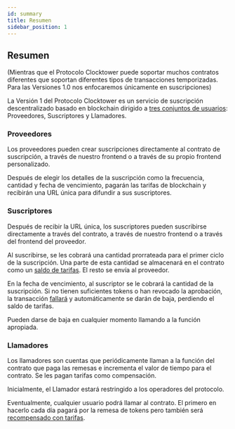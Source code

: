 ```yaml
---
id: summary
title: Resumen
sidebar_position: 1
---
```


## Resumen

(Mientras que el Protocolo Clocktower puede soportar muchos contratos diferentes que soportan diferentes tipos de transacciones temporizadas. Para las Versiones 1.0 nos enfocaremos únicamente en suscripciones)

La Versión 1 del Protocolo Clocktower es un servicio de suscripción descentralizado basado en blockchain dirigido a [tres conjuntos de usuarios](three_users#sender-receiver-caller): Proveedores, Suscriptores y Llamadores.

### Proveedores

Los proveedores pueden crear suscripciones directamente al contrato de suscripción, a través de nuestro frontend o a través de su propio frontend personalizado.

Después de elegir los detalles de la suscripción como la frecuencia, cantidad y fecha de vencimiento, pagarán las tarifas de blockchain y recibirán una URL única para difundir a sus suscriptores.

### Suscriptores

Después de recibir la URL única, los suscriptores pueden suscribirse directamente a través del contrato, a través de nuestro frontend o a través del frontend del proveedor.

Al suscribirse, se les cobrará una cantidad prorrateada para el primer ciclo de la suscripción. Una parte de esta cantidad se almacenará en el contrato como un [saldo de tarifas](fees#caller-fee-reserve). El resto se envía al proveedor.

En la fecha de vencimiento, al suscriptor se le cobrará la cantidad de la suscripción. Si no tienen suficientes tokens o han revocado la aprobación, la transacción [fallará](failed_transactions) y automáticamente se darán de baja, perdiendo el saldo de tarifas.

Pueden darse de baja en cualquier momento llamando a la función apropiada.

### Llamadores

Los llamadores son cuentas que periódicamente llaman a la función del contrato que paga las remesas e incrementa el valor de tiempo para el contrato. Se les pagan tarifas como compensación.

Inicialmente, el Llamador estará restringido a los operadores del protocolo.

Eventualmente, cualquier usuario podrá llamar al contrato. El primero en hacerlo cada día pagará por la remesa de tokens pero también será [recompensado con tarifas](fees#what-is-the-amount-of-the-caller-fee). 



